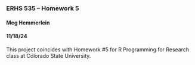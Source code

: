 ### ERHS 535 -- Homework 5
#### Meg Hemmerlein
#### 11/18/24

This project coincides with Homework #5 for R Programming for Research class at Colorado State University.
